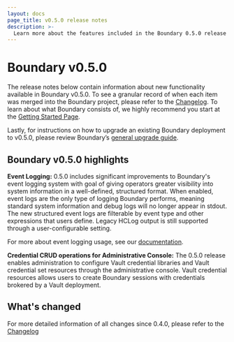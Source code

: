 ```yaml
---
layout: docs
page_title: v0.5.0 release notes
description: >-
  Learn more about the features included in the Boundary 0.5.0 release and discover what has changed.
---
```


# Boundary v0.5.0

The release notes below contain information about new functionality available in Boundary v0.5.0.
To see a granular record of when each item was merged into the Boundary project, please refer to the [Changelog](https://github.com/hashicorp/boundary/blob/main/CHANGELOG.md).
To learn about what Boundary consists of, we highly recommend you start at the [Getting Started Page](/boundary/docs/getting-started).

Lastly, for instructions on how to upgrade an existing Boundary deployment to v0.5.0, please review Boundary’s [general upgrade guide](/boundary/tutorials/oss-configuration/upgrade-version).

## Boundary v0.5.0 highlights

**Event Logging:** 0.5.0 includes significant improvements to Boundary's event logging system with goal of giving operators greater visibility into system information in a well-defined, structured format.
When enabled, event logs are the only type of logging Boundary performs, meaning standard system information and debug logs will no longer appear in stdout.
The new structured event logs are filterable by event type and other expressions that users define. Legacy HCLog output is still supported through a user-configurable setting.

For more about event logging usage, see our [documentation](/boundary/docs/configuration/events/overview).

**Credential CRUD operations for Administrative Console:** The 0.5.0 release enables administration to configure Vault credential libraries and Vault credential set resources through the administrative console.
Vault credential resources allows users to create Boundary sessions with credentials brokered by a Vault deployment.

## What's changed

For more detailed information of all changes since 0.4.0, please refer to the [Changelog](https://github.com/hashicorp/boundary/blob/main/CHANGELOG.md)
